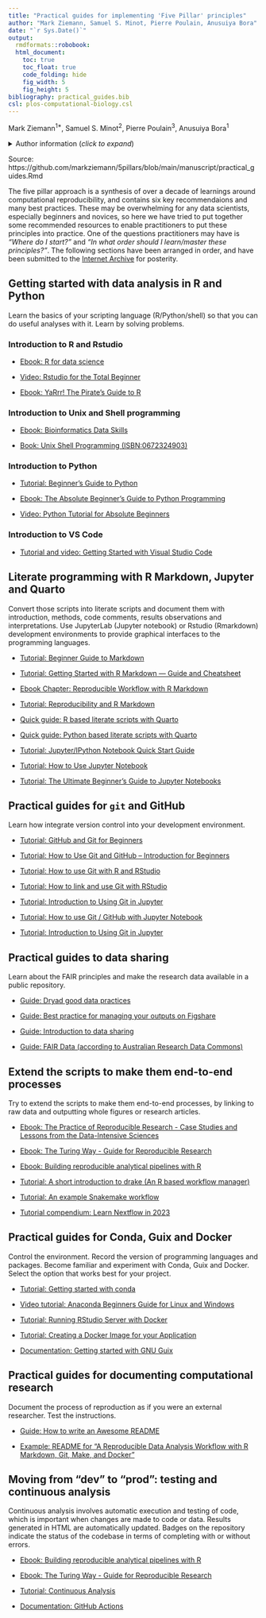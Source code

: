 ```yaml
---
title: "Practical guides for implementing 'Five Pillar' principles"
author: "Mark Ziemann, Samuel S. Minot, Pierre Poulain, Anusuiya Bora"
date: "`r Sys.Date()`"
output:
  rmdformats::robobook:
  html_document:
    toc: true
    toc_float: true
    code_folding: hide
    fig_width: 5
    fig_height: 5
bibliography: practical_guides.bib
csl: plos-computational-biology.csl
---
```


Mark Ziemann<sup>1*</sup>, Samuel S. Minot<sup>2</sup>, Pierre Poulain<sup>3</sup>,
Anusuiya Bora<sup>1</sup>

<details><summary>Author information (*click to expand*)</summary><p>

1. Deakin University, School of Life and Environmental Sciences, Geelong, Australia.

2. Fred Hutchinson Cancer Center, Seattle, USA.

3. Université Paris Cité, CNRS, Institut Jacques Monod, Paris, France.

Correspondance: m.ziemann@deakin.edu.au

| Author | ORCID |
| --- | --- |
| Mark Ziemann | 0000-0002-7688-6974 |
| Samuel S. Minot | 0000-0003-1639-3905 |
| Pierre Poulain | 0000-0003-4177-3619 |
| Anusuiya Bora | 0009-0006-2908-1352 |

</details>
</p>

Source: https://github.com/markziemann/5pillars/blob/main/manuscript/practical_guides.Rmd

The five pillar approach is a synthesis of over a decade of learnings around computational
reproducibility, and contains six key recommendaions and many best practices.
These may be overwhelming for any data scientists, especially beginners and novices,
so here we have tried to put together some recommended resources to enable practitioners to put these
principles into practice.
One of the questions practitioners may have is *"Where do I start?"* and
*"In what order should I learn/master these principles?"*.
The following sections have been arranged in order, and have been submitted to the
[Internet Archive](https://archive.org/) for posterity.

## Getting started with data analysis in R and Python

Learn the basics of your scripting language (R/Python/shell) so that you can do useful analyses
with it. Learn by solving problems.

### Introduction to R and Rstudio

* [Ebook: R for data science](https://r4ds.had.co.nz/)

* [Video: Rstudio for the Total Beginner](https://www.youtube.com/watch?v=FIrsOBy5k58)

* [Ebook: YaRrr! The Pirate’s Guide to R](https://bookdown.org/ndphillips/YaRrr/)

### Introduction to Unix and Shell programming

* [Ebook: Bioinformatics Data Skills](https://vincebuffalo.com/book/)

* [Book: Unix Shell Programming (ISBN:0672324903)](https://www.amazon.com/Unix-Shell-Programming-Stephen-Kochan/dp/0672324903)

### Introduction to Python

* [Tutorial: Beginner's Guide to Python](https://wiki.python.org/moin/BeginnersGuide)

* [Ebook: The Absolute Beginner's Guide to Python Programming](https://doi.org/10.1007/978-1-4842-8716-3)

* [Video: Python Tutorial for Absolute Beginners](https://www.youtube.com/watch?v=Z1Yd7upQsXY&t=19s)

### Introduction to VS Code

* [Tutorial and video: Getting Started with Visual Studio Code](https://code.visualstudio.com/docs/introvideos/basics)

## Literate programming with R Markdown, Jupyter and Quarto

Convert those scripts into literate scripts and document them with introduction, methods,
code comments, results observations and interpretations.
Use JupyterLab (Jupyter notebook) or Rstudio (Rmarkdown) development environments to provide
graphical interfaces to the programming languages.

* [Tutorial: Beginner Guide to Markdown](https://medium.com/@itsjzt/beginner-guide-to-markdown-229adce30074)

* [Tutorial: Getting Started with R Markdown — Guide and Cheatsheet](https://www.dataquest.io/blog/r-markdown-guide-cheatsheet/)

* [Ebook Chapter: Reproducible Workflow with R Markdown](https://tysonbarrett.com/Rstats/chapter-9-reproducible-workflow-with-rmarkdown.html)

* [Tutorial: Reproducibility and R Markdown](https://andrewbtran.github.io/NICAR/2017/reproducibility-rmarkdown/rmarkdown.html)

* [Quick guide: R based literate scripts with Quarto](https://quarto.org/docs/computations/r.html)

* [Quick guide: Python based literate scripts with Quarto](https://quarto.org/docs/computations/python.html)

* [Tutorial: Jupyter/IPython Notebook Quick Start Guide](https://jupyter-notebook-beginner-guide.readthedocs.io/en/latest/)

* [Tutorial: How to Use Jupyter Notebook](https://www.dataquest.io/blog/jupyter-notebook-tutorial/)

* [Tutorial: The Ultimate Beginner’s Guide to Jupyter Notebooks](https://medium.com/velotio-perspectives/the-ultimate-beginners-guide-to-jupyter-notebooks-6b00846ed2af)

## Practical guides for `git` and GitHub

Learn how integrate version control into your development environment.

* [Tutorial: GitHub and Git for Beginners](https://www.datacamp.com/tutorial/github-and-git-tutorial-for-beginners/)

* [Tutorial: How to Use Git and GitHub – Introduction for Beginners](https://www.freecodecamp.org/news/introduction-to-git-and-github/)

* [Tutorial: How to use Git with R and RStudio](https://www.geo.uzh.ch/microsite/reproducible_research/post/rr-rstudio-git/)

* [Tutorial: How to link and use Git with RStudio](https://anderfernandez.com/en/blog/how-to-link-and-use-git-with-rstudio/)

* [Tutorial: Introduction to Using Git in Jupyter](https://andgarc.github.io/basic-git-jupyter-lesson/index.html)

* [Tutorial: How to use Git / GitHub with Jupyter Notebook](https://blog.reviewnb.com/github-jupyter-notebook/)

* [Tutorial: Introduction to Using Git in Jupyter](https://andgarc.github.io/basic-git-jupyter-lesson/index.html)

## Practical guides to data sharing

Learn about the FAIR principles and make the research data available in a public repository.

* [Guide: Dryad good data practices](https://datadryad.org/stash/best_practices)

* [Guide: Best practice for managing your outputs on Figshare](https://help.figshare.com/article/best-practice-for-managing-your-outputs-on-figshare)

* [Guide: Introduction to data sharing](https://zenodo.org/badge/DOI/10.5281/zenodo.3518692.svg)

* [Guide: FAIR Data (according to Australian Research Data Commons)](https://ardc.edu.au/resource/fair-data/)

## Extend the scripts to make them end-to-end processes

Try to extend the scripts to make them end-to-end processes, by linking to raw data and outputting
whole figures or research articles.

* [Ebook: The Practice of Reproducible Research - Case Studies and Lessons from the Data-Intensive Sciences](http://www.practicereproducibleresearch.org/)

* [Ebook: The Turing Way - Guide for Reproducible Research](https://the-turing-way.netlify.app/reproducible-research/reproducible-research.html#)

* [Ebook: Building reproducible analytical pipelines with R](https://raps-with-r.dev/)

* [Tutorial: A short introduction to drake (An R based workflow manager)](https://data.nozav.org/posts/2019-a-short-introduction-to-drake/)

* [Tutorial: An example Snakemake workflow](https://snakemake.readthedocs.io/en/stable/tutorial/basics.html)

* [Tutorial compendium: Learn Nextflow in 2023](https://snakemake.readthedocs.io/en/stable/tutorial/basics.html)

## Practical guides for Conda, Guix and Docker

Control the environment.
Record the version of programming languages and packages.
Become familiar and experiment with Conda, Guix and Docker.
Select the option that works best for your project.

* [Tutorial: Getting started with conda](https://conda.io/projects/conda/en/latest/user-guide/getting-started.html)

* [Video tutorial: Anaconda Beginners Guide for Linux and Windows](https://www.youtube.com/watch?v=MUZtVEDKXsk)

* [Tutorial: Running RStudio Server with Docker](https://davetang.org/muse/2021/04/24/running-rstudio-server-with-docker/)

* [Tutorial: Creating a Docker Image for your Application](https://www.stereolabs.com/docs/docker/creating-your-image/)

* [Documentation: Getting started with GNU Guix](https://guix.gnu.org/manual/en/html_node/Getting-Started.html)

## Practical guides for documenting computational research

Document the process of reproduction as if you were an external researcher.
Test the instructions.

* [Guide: How to write an Awesome README](https://towardsdatascience.com/how-to-write-an-awesome-readme-68bf4be91f8b)

* [Example: README for "A Reproducible Data Analysis Workflow with R Markdown, Git, Make, and Docker"](https://github.com/aaronpeikert/reproducible-research/blob/master/README.md)

## Moving from "dev" to "prod": testing and continuous analysis

Continuous analysis involves automatic execution and testing of code, which is important when changes
are made to code or data.
Results generated in HTML are automatically updated.
Badges on the repository indicate the status of the codebase in terms of completing with or without
errors.

* [Ebook: Building reproducible analytical pipelines with R](https://raps-with-r.dev/)

* [Ebook: The Turing Way - Guide for Reproducible Research](https://the-turing-way.netlify.app/reproducible-research/reproducible-research.html#)

* [Tutorial: Continuous Analysis](https://greenelab.github.io/continuous_analysis/)

* [Documentation: GitHub Actions](https://docs.github.com/en/actions)
